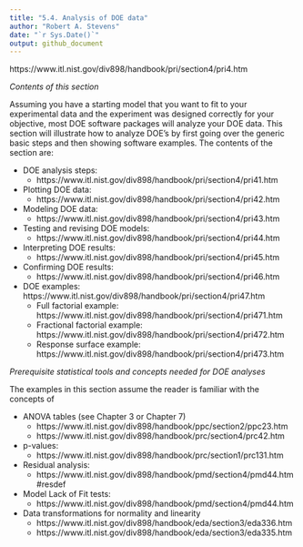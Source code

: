```yaml
---
title: "5.4. Analysis of DOE data"
author: "Robert A. Stevens"
date: "`r Sys.Date()`"
output: github_document
---
```


https://www.itl.nist.gov/div898/handbook/pri/section4/pri4.htm

*Contents of this section*

Assuming you have a starting model that you want to fit to your experimental data and the experiment was designed correctly for your objective, most DOE software packages will analyze your DOE data. This section will illustrate how to analyze DOE's by first going over the generic basic steps and then showing software examples. The contents of the section are:

- DOE analysis steps:
    + https://www.itl.nist.gov/div898/handbook/pri/section4/pri41.htm

- Plotting DOE data:
    + https://www.itl.nist.gov/div898/handbook/pri/section4/pri42.htm

- Modeling DOE data:
    + https://www.itl.nist.gov/div898/handbook/pri/section4/pri43.htm

- Testing and revising DOE models:
    + https://www.itl.nist.gov/div898/handbook/pri/section4/pri44.htm

- Interpreting DOE results:
    + https://www.itl.nist.gov/div898/handbook/pri/section4/pri45.htm

- Confirming DOE results:
    + https://www.itl.nist.gov/div898/handbook/pri/section4/pri46.htm

- DOE examples: https://www.itl.nist.gov/div898/handbook/pri/section4/pri47.htm
    + Full factorial example: https://www.itl.nist.gov/div898/handbook/pri/section4/pri471.htm
    + Fractional factorial example: https://www.itl.nist.gov/div898/handbook/pri/section4/pri472.htm
    + Response surface example: https://www.itl.nist.gov/div898/handbook/pri/section4/pri473.htm

*Prerequisite statistical tools and concepts needed for DOE analyses*

The examples in this section assume the reader is familiar with the concepts of

- ANOVA tables (see Chapter 3 or Chapter 7)
    + https://www.itl.nist.gov/div898/handbook/ppc/section2/ppc23.htm
    + https://www.itl.nist.gov/div898/handbook/prc/section4/prc42.htm

- p-values:
    + https://www.itl.nist.gov/div898/handbook/prc/section1/prc131.htm

- Residual analysis:
    + https://www.itl.nist.gov/div898/handbook/pmd/section4/pmd44.htm#resdef

- Model Lack of Fit tests:
    + https://www.itl.nist.gov/div898/handbook/pmd/section4/pmd44.htm

- Data transformations for normality and linearity
    + https://www.itl.nist.gov/div898/handbook/eda/section3/eda336.htm
    + https://www.itl.nist.gov/div898/handbook/eda/section3/eda335.htm
